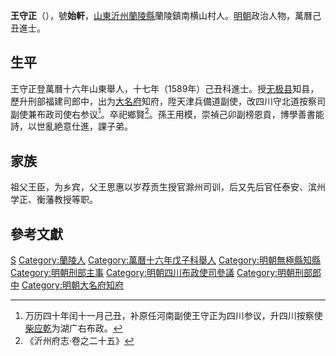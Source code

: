{{明清人物信息框
| 姓名 = 王守正
| 原名 =
| 圖片名稱 = 
| 圖片大小 = 220px
| 圖片說明 = 
| 最高職務 = 四川布政使司右參議
| 國家 = 大明
| 爵位 =
| 籍貫 = [[山東|山東]][[蘭陵縣|蘭陵縣]]
| 族裔 = 
| 字號 = 號始軒
| 室名 = 
| 諡號 = 
| 出生日期 = 生年不详
| 出生地點 = 
| 逝世日期 = 万历四十三年（1615年）六月二十日
| 逝世地點 = 
| 墓葬 =
| 配偶 =
| 親屬 = 
| 出身 = 
*萬曆十七年己丑科同進士出身
| 經歷 = 
| 著作 =
}}

'''王守正'''（{{bd|1550年||1615年||Zhu朱}}），號'''始軒'''，[[山東|山東]][[沂州|沂州]][[蘭陵縣|蘭陵縣]]蘭陵鎮南横山村人。[[明朝|明朝]]政治人物，萬曆己丑進士。

==生平==
王守正登萬曆十六年山東舉人，十七年（1589年）己丑科進士。授[[无极县|无极县]]知县，歷升刑部福建司郎中，出为[[大名府|大名府]]知府，陞天津兵備道副使，改四川守北道按察司副使兼布政司使右参议<ref>万历四十年闰十一月己丑，补原任河南副使王守正为四川参议，升四川按察使[[柴应乾|柴应乾]]为湖广右布政。</ref>。卒祀鄉賢<ref>《沂州府志·卷之二十五》</ref>。孫王用模，崇禎己卯副榜恩貢，博學善書能詩，以世亂絶意仕進，課子弟。

== 家族 ==
祖父王臣，为乡宾，父王思惠以岁荐贡生授官滁州司训，后又先后官任泰安、滨州学正、衡藩教授等职。

==參考文獻==
{{reflist}}

{{start box}}
{{s-off}}
{{s-before|[[謝錫金|謝錫金]]}}
{{s-title|明朝無極縣知縣|1591年－1597年}}
{{s-after|[[倪天秩|倪天秩]]}}
{{end box}}

{{萬曆十七年己丑科殿試金榜}}

{{Authority control}}

{{DEFAULTSORT:Wang王}}
[[Category:王姓|S]]
[[Category:蘭陵人|Category:蘭陵人]]
[[Category:萬曆十六年戊子科舉人|Category:萬曆十六年戊子科舉人]]
[[Category:明朝無極縣知縣|Category:明朝無極縣知縣]]
[[Category:明朝刑部主事|Category:明朝刑部主事]]
[[Category:明朝四川布政使司參議|Category:明朝四川布政使司參議]]
[[Category:明朝刑部郎中|Category:明朝刑部郎中]]
[[Category:明朝大名府知府|Category:明朝大名府知府]]


{{明朝人物小作品}}